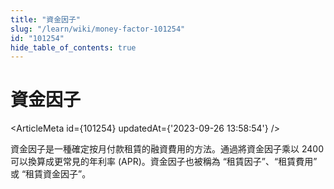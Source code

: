 ```yaml
---
title: "資金因子"
slug: "/learn/wiki/money-factor-101254"
id: "101254"
hide_table_of_contents: true
---
```



# 資金因子

<ArticleMeta id={101254} updatedAt={'2023-09-26 13:58:54'} />
<div className='border-solid border-b border-t-0 my-4 border-[var(--ifm-color-gray-300)]' />

資金因子是一種確定按月付款租賃的融資費用的方法。通過將資金因子乘以 2400 可以換算成更常見的年利率 (APR)。資金因子也被稱為 “租賃因子”、“租賃費用” 或 “租賃資金因子”。

